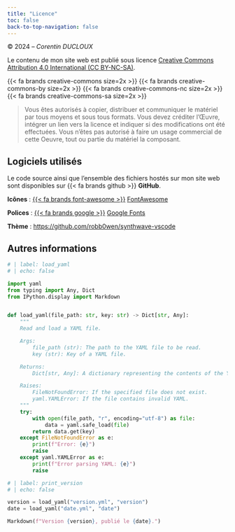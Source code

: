 ```yaml
---
title: "Licence"
toc: false
back-to-top-navigation: false
---
```


&#169; 2024 -- *Corentin DUCLOUX*   

Le contenu de mon site web est publié sous licence [Creative Commons Attribution 4.0 International (CC BY-NC-SA)](https://creativecommons.org/licenses/by-nc-sa/4.0/){.external target="_blank"}.

{{< fa brands creative-commons size=2x >}} {{< fa brands creative-commons-by size=2x >}} {{< fa brands creative-commons-nc size=2x >}} {{< fa brands creative-commons-sa size=2x >}}

> Vous êtes autorisés à copier, distribuer et communiquer le matériel par tous moyens et sous tous formats. Vous devez créditer l'Œuvre, intégrer un lien vers la licence et indiquer si des modifications ont été effectuées. Vous n'êtes pas autorisé à faire un usage commercial de cette Oeuvre, tout ou partie du matériel la composant. 

## Logiciels utilisés

Le code source ainsi que l'ensemble des fichiers hostés sur mon site web sont disponibles sur {{< fa brands github >}} **GitHub**.

**Icônes** : [{{< fa brands font-awesome >}}](https://fontawesome.com/) [FontAwesome](https://fontawesome.com/){.external target="_blank"}

**Polices** : [{{< fa brands google >}}](https://fonts.google.com/)   [Google Fonts](https://fonts.google.com/){.external target="_blank"}

**Thème** : [https://github.com/robb0wen/synthwave-vscode](https://github.com/robb0wen/synthwave-vscode){.external target="_blank"}

## Autres informations

```python
# | label: load_yaml
# | echo: false

import yaml
from typing import Any, Dict
from IPython.display import Markdown


def load_yaml(file_path: str, key: str) -> Dict[str, Any]:
    """
    Read and load a YAML file.

    Args:
        file_path (str): The path to the YAML file to be read.
        key (str): Key of a YAML file.

    Returns:
        Dict[str, Any]: A dictionary representing the contents of the YAML file.

    Raises:
        FileNotFoundError: If the specified file does not exist.
        yaml.YAMLError: If the file contains invalid YAML.
    """
    try:
        with open(file_path, "r", encoding="utf-8") as file:
            data = yaml.safe_load(file)
        return data.get(key)
    except FileNotFoundError as e:
        print(f"Error: {e}")
        raise
    except yaml.YAMLError as e:
        print(f"Error parsing YAML: {e}")
        raise
```


```python
# | label: print_version
# | echo: false

version = load_yaml("version.yml", "version")
date = load_yaml("date.yml", "date")

Markdown(f"Version {version}, publié le {date}.")
```